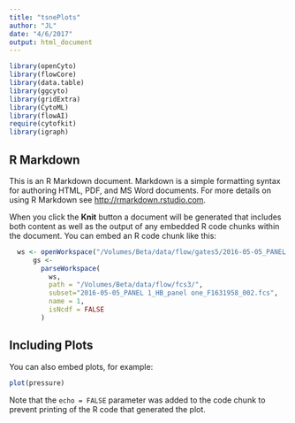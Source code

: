 ```yaml
---
title: "tsnePlots"
author: "JL"
date: "4/6/2017"
output: html_document
---
```


```r
library(openCyto)
library(flowCore)
library(data.table)
library(ggcyto)
library(gridExtra)
library(CytoML)
library(flowAI)
require(cytofkit)
library(igraph)
```

## R Markdown

This is an R Markdown document. Markdown is a simple formatting syntax for authoring HTML, PDF, and MS Word documents. For more details on using R Markdown see <http://rmarkdown.rstudio.com>.

When you click the **Knit** button a document will be generated that includes both content as well as the output of any embedded R code chunks within the document. You can embed an R code chunk like this:

```r
  ws <- openWorkspace("/Volumes/Beta/data/flow/gates5/2016-05-05_PANEL 1_HB_panel one_F1631958_002.fcs_panel1.wsp")
      gs <-
        parseWorkspace(
          ws,
          path = "/Volumes/Beta/data/flow/fcs3/",
          subset="2016-05-05_PANEL 1_HB_panel one_F1631958_002.fcs",
          name = 1,
          isNcdf = FALSE
        )
```

## Including Plots

You can also embed plots, for example:

```r
plot(pressure)
```

Note that the `echo = FALSE` parameter was added to the code chunk to prevent printing of the R code that generated the plot.
